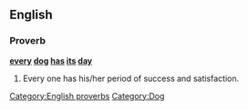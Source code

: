 ==English==

===Proverb===
'''[[every]] [[dog]] [[has]] [[its]] [[day]]'''
# Every one has his/her period of success and satisfaction. 

[[Category:English proverbs]] 
[[Category:Dog]]